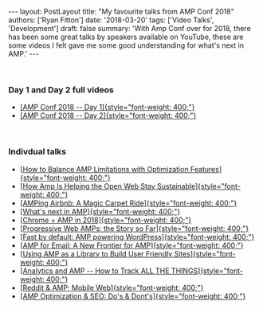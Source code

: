 \-\-- layout: PostLayout title: \"My favourite talks from AMP Conf 2018\" authors: \[\'Ryan Fitton\'\] date: \'2018-03-20\' tags: \[\'Video Talks\', \'Development\'\] draft: false summary: \'With Amp Conf over for 2018, there has been some great talks by speakers available on YouTube, these are some videos I felt gave me some good understanding for what\'s next in AMP.\' \-\--

 

### Day 1 and Day 2 full videos

-   [[AMP Conf 2018 -- Day 1]{style="font-weight: 400;"}](https://www.youtube.com/watch?v=56_lO4WCIX0)
-   [[AMP Conf 2018 -- Day 2]{style="font-weight: 400;"}](https://www.youtube.com/watch?v=BUVzSV6jmXA)

 

### Indivdual talks

-   [[How to Balance AMP Limitations with Optimization Features]{style="font-weight: 400;"}](https://www.youtube.com/watch?v=JbwSjtJaoSI)
-   [[How Amp Is Helping the Open Web Stay Sustainable]{style="font-weight: 400;"}](https://www.youtube.com/watch?v=PtDscsLVsTY)
-   [[AMPing Airbnb: A Magic Carpet Ride]{style="font-weight: 400;"}](https://www.youtube.com/watch?v=7v40GIddsl0)
-   [[What's next in AMP]{style="font-weight: 400;"}](https://www.youtube.com/watch?v=HyVzwlnAIVk)
-   [[Chrome + AMP in 2018]{style="font-weight: 400;"}](https://www.youtube.com/watch?v=pr5cIRruBsc)
-   [[Progressive Web AMPs: the Story so Far]{style="font-weight: 400;"}](https://www.youtube.com/watch?v=0BxYYMNit7M)
-   [[Fast by default: AMP powering WordPress]{style="font-weight: 400;"}](https://www.youtube.com/watch?v=GGS-tKTXw4Y)
-   [[AMP for Email: A New Frontier for AMP]{style="font-weight: 400;"}](https://www.youtube.com/watch?v=p8Eo4gAoDBA)
-   [[Using AMP as a Library to Build User Friendly Sites]{style="font-weight: 400;"}](https://www.youtube.com/watch?v=avq5Cj0PFpA)
-   [[Analytics and AMP -- How to Track ALL THE THINGS]{style="font-weight: 400;"}](https://www.youtube.com/watch?v=96FNOI8hb2s)
-   [[Reddit & AMP; Mobile Web]{style="font-weight: 400;"}](https://www.youtube.com/watch?v=i3M9SVrqfWw)
-   [[AMP Optimization & SEO: Do's & Dont's]{style="font-weight: 400;"}](https://www.youtube.com/watch?v=d5VGO85NFPQ)
